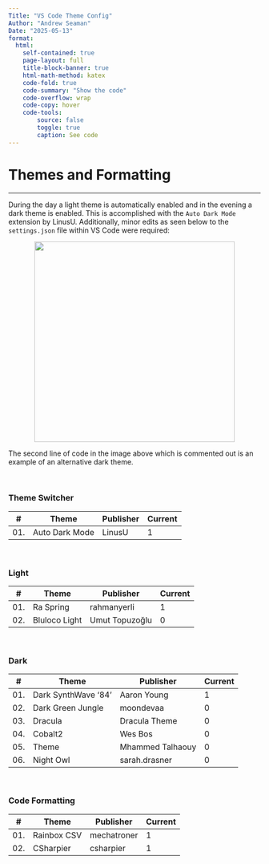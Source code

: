 ```yaml
---
Title: "VS Code Theme Config"
Author: "Andrew Seaman"
Date: "2025-05-13"
format:
  html:
    self-contained: true  
    page-layout: full
    title-block-banner: true
    html-math-method: katex
    code-fold: true
    code-summary: "Show the code"
    code-overflow: wrap
    code-copy: hover
    code-tools:
        source: false
        toggle: true
        caption: See code
---
```


# Themes and Formatting

---

During the day a light theme is automatically enabled and in the evening a dark theme is enabled. This is accomplished with the `Auto Dark Mode` extension by LinusU. Additionally, minor edits as seen below to the `settings.json` file within VS Code were required:

<div style="text-align: center;">
  <img src="../Images/Notes/meta-themes/edits_settings-dot-json.png" width="400px">
</div>

The second line of code in the image above which is commented out is an example of an alternative dark theme.

</BR>

### Theme Switcher

| \#  | Theme                      | Publisher            | Current |
|-----|----------------------------|----------------------|---------|
| 01. | Auto Dark Mode             | LinusU               |    1    |
<!-- | 02. |                            |                      |    0    | -->
<!-- | 03. |                            |                      |    0    | -->
<!-- | 04. |                            |                      |    0    | -->
<!-- | 05. |                            |                      |    0    | -->
<!-- | 06. |                            |                      |    0    | -->
<!-- | 07. |                            |                      |    0    | -->
<!-- | 08. |                            |                      |    0    | -->
<!-- | 09. |                            |                      |    0    | -->
<!-- | 10. |                            |                      |    0    | -->

</BR>

### Light

| \#  | Theme                      | Publisher            | Current |
|-----|----------------------------|----------------------|---------|
| 01. | Ra Spring                  | rahmanyerli          |    1    |
| 02. | Bluloco Light              | Umut Topuzoğlu       |    0    |
<!-- | 03. |                            |                      |    0    | -->
<!-- | 04. |                            |                      |    0    | -->
<!-- | 05. |                            |                      |    0    | -->
<!-- | 06. |                            |                      |    0    | -->
<!-- | 07. |                            |                      |    0    | -->
<!-- | 08. |                            |                      |    0    | -->
<!-- | 09. |                            |                      |    0    | -->
<!-- | 10. |                            |                      |    0    | -->

</BR>

### Dark

| \#  | Theme                      | Publisher            | Current |
|-----|----------------------------|----------------------|---------|
| 01. | Dark SynthWave '84'        | Aaron Young          |    1    |
| 02. | Dark Green Jungle          | moondevaa            |    0    |
| 03. | Dracula                    | Dracula Theme        |    0    |
| 04. | Cobalt2                    | Wes Bos              |    0    |
| 05. | Theme                      | Mhammed Talhaouy     |    0    |
| 06. | Night Owl                  | sarah.drasner        |    0    |
<!-- | 07. |                            |                      |    0    | -->
<!-- | 08. |                            |                      |    0    | -->
<!-- | 09. |                            |                      |    0    | -->
<!-- | 10. |                            |                      |    0    | -->

</BR>

### Code Formatting

| \#  | Theme                      | Publisher            | Current |
|-----|----------------------------|----------------------|---------|
| 01. | Rainbox CSV                | mechatroner          |    1    |
| 02. | CSharpier                  | csharpier            |    1    |
<!-- | 03. |                            |                      |    0    | -->
<!-- | 04. |                            |                      |    0    | -->
<!-- | 05. |                            |                      |    0    | -->
<!-- | 06. |                            |                      |    0    | -->
<!-- | 07. |                            |                      |    0    | -->
<!-- | 08. |                            |                      |    0    | -->
<!-- | 09. |                            |                      |    0    | -->
<!-- | 10. |                            |                      |    0    | -->




